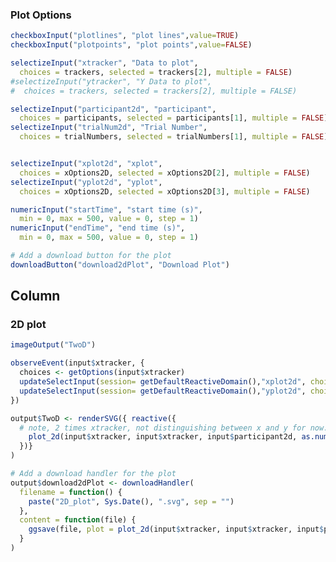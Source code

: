 
### Plot Options
```r
checkboxInput("plotlines", "plot lines",value=TRUE)
checkboxInput("plotpoints", "plot points",value=FALSE)

selectizeInput("xtracker", "Data to plot",
  choices = trackers, selected = trackers[2], multiple = FALSE)
#selectizeInput("ytracker", "Y Data to plot",
#  choices = trackers, selected = trackers[2], multiple = FALSE)

selectizeInput("participant2d", "participant",
  choices = participants, selected = participants[1], multiple = FALSE)
selectizeInput("trialNum2d", "Trial Number",
  choices = trialNumbers, selected = trialNumbers[1], multiple = FALSE)


selectizeInput("xplot2d", "xplot",
  choices = xOptions2D, selected = xOptions2D[2], multiple = FALSE)
selectizeInput("yplot2d", "yplot",
  choices = xOptions2D, selected = xOptions2D[3], multiple = FALSE)

numericInput("startTime", "start time (s)",
  min = 0, max = 500, value = 0, step = 1)
numericInput("endTime", "end time (s)",
  min = 0, max = 500, value = 0, step = 1)

# Add a download button for the plot
downloadButton("download2dPlot", "Download Plot")
```


Column
--------------------------------------------
### 2D plot {data-height=1500}

```r
imageOutput("TwoD")
```

```r
observeEvent(input$xtracker, {
  choices <- getOptions(input$xtracker)
  updateSelectInput(session= getDefaultReactiveDomain(),"xplot2d", choices = choices, selected = choices[1])
  updateSelectInput(session= getDefaultReactiveDomain(),"yplot2d", choices = choices, selected = choices[1])
})

output$TwoD <- renderSVG({ reactive({
  # note, 2 times xtracker, not distinguishing between x and y for now.
    plot_2d(input$xtracker, input$xtracker, input$participant2d, as.numeric(input$trialNum2d), input$startTime, input$endTime, input$xplot2d, input$yplot2d, input$plotlines, input$plotpoints, baseSize=input$baseSize)
  })}
)

# Add a download handler for the plot
output$download2dPlot <- downloadHandler(
  filename = function() {
    paste("2D_plot", Sys.Date(), ".svg", sep = "")
  },
  content = function(file) {
    ggsave(file, plot = plot_2d(input$xtracker, input$xtracker, input$participant2d, as.numeric(input$trialNum2d), input$startTime, input$endTime, input$xplot2d, input$yplot2d, input$plotlines, input$plotpoints, baseSize = input$baseSize), device = "svg")
  }
)
```
